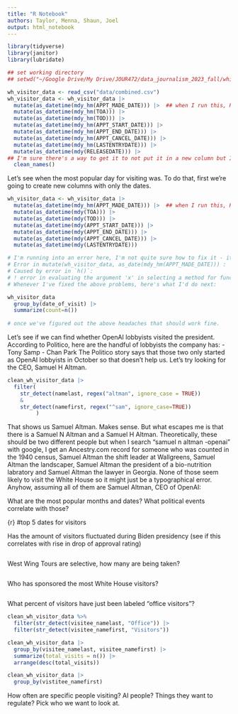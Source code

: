 ```yaml
---
title: "R Notebook"
authors: Taylor, Menna, Shaun, Joel
output: html_notebook
---
```


```r
library(tidyverse)
library(janitor)
library(lubridate)
```


```r
## set working directory
## setwd("~/Google Drive/My Drive/JOUR472/data_journalism_2023_fall/white_house_visitor_logs")

wh_visitor_data <- read_csv("data/combined.csv")
wh_visitor_data <- wh_visitor_data |> 
  mutate(as_datetime(mdy_hm(APPT_MADE_DATE))) |>  ## when I run this, R works but tells me that "14 failed to parse." I cannot for the life of me figure out what it's unhappy about 
  mutate(as_datetime(mdy_hm(TOA))) |> 
  mutate(as_datetime(mdy_hm(TOD))) |>
  mutate(as_datetime(mdy_hm(APPT_START_DATE))) |>
  mutate(as_datetime(mdy_hm(APPT_END_DATE))) |>
  mutate(as_datetime(mdy_hm(APPT_CANCEL_DATE))) |>
  mutate(as_datetime(mdy_hm(LASTENTRYDATE))) |>
  mutate(as_datetime(mdy(RELEASEDATE))) |> 
## I'm sure there's a way to get it to not put it in a new column but I can't figure out how - I know mutate means it will convert into a new column but...it doesn't work without the "mutate." I dunno.
  clean_names()

```
Let's see when the most popular day for visiting was. To do that, first we're going to create new columns with only the dates.
```r
wh_visitor_data <- wh_visitor_data |> 
  mutate(as_datetime(mdy_hm(APPT_MADE_DATE))) |>  ## when I run this, R works but tells me that "14 failed to parse." I cannot for the life of me figure out what it's unhappy about 
  mutate(as_datetime(mdy(TOA))) |> 
  mutate(as_datetime(mdy(TOD))) |>
  mutate(as_datetime(mdy(APPT_START_DATE))) |>
  mutate(as_datetime(mdy(APPT_END_DATE))) |>
  mutate(as_datetime(mdy(APPT_CANCEL_DATE))) |>
  mutate(as_datetime(mdy(LASTENTRYDATE))) 

# I'm running into an error here, I'm not quite sure how to fix it - it does not (like it did before) make new columns as I've asked it to, just this time without the time. According to the Lubridate cheatsheat, my code should work so I dunno (as usual). I tried telling it "as_date" but that threw the following error:
# Error in mutate(wh_visitor_data, as_date(mdy_hm(APPT_MADE_DATE))) : 
# Caused by error in `h()`:
# ! error in evaluating the argument 'x' in selecting a method for function 'as_date': object 'APPT_MADE_DATE' not found
# Whenever I've fixed the above problems, here's what I'd do next:

wh_visitor_data
  group_by(date_of_visit) |> 
  summarize(count=n())
  
# once we've figured out the above headaches that should work fine.
```
Let's see if we can find whether OpenAI lobbyists visited the president.
According to Politico, here are the handful of lobbyists the company has:
-   Tony Samp
-   Chan Park
The Politico story says that those two only started as OpenAI lobbyists in October so that doesn't help us.
Let's try looking for the CEO, Samuel H Altman.
```r
clean_wh_visitor_data |> 
  filter(
    str_detect(namelast, regex("altman", ignore_case = TRUE))
    &
    str_detect(namefirst, regex("^sam", ignore_case=TRUE))
         )
```
That shows us Samuel Altman.
Makes sense.
But what escapes me is that there is a Samuel N Altman and a Samuel H Altman.
Theoretically, these should be two different people but when I search "samuel n altman -openai" with google, I get an Ancestry.com record for someone who was counted in the 1940 census, Samuel Altman the shift leader at Wallgreens, Samuel Altman the landscaper, Samuel Altman the president of a bio-nutrition labratory and Samuel Altman the lawyer in Georgia.
None of those seem likely to visit the White House so it might just be a typographical error.
Anyhow, assuming all of them are Samuel Altman, CEO of OpenAI:

What are the most popular months and dates? What political events correlate with those?

{r}
#top 5 dates for visitors


Has the amount of visitors fluctuated during Biden presidency (see if this correlates with rise in drop of approval rating)

```r

```


West Wing Tours are selective, how many are being taken?

```r

```


Who has sponsored the most White House visitors?

```r

```


What percent of visitors have just been labeled "office visitors"?

```r
clean_wh_visitor_data %>%
  filter(str_detect(visitee_namelast, "Office")) |> 
  filter(str_detect(visitee_namefirst, "Visitors"))

clean_wh_visitor_data |> 
  group_by(visitee_namelast, visitee_namefirst) |> 
  summarize(total_visits = n()) |> 
  arrange(desc(total_visits))

clean_wh_visitor_data |> 
  group_by(vistitee_namefirst) 
```



How often are specific people visiting? AI people? Things they want to regulate? Pick who we want to look at.

```r

```





